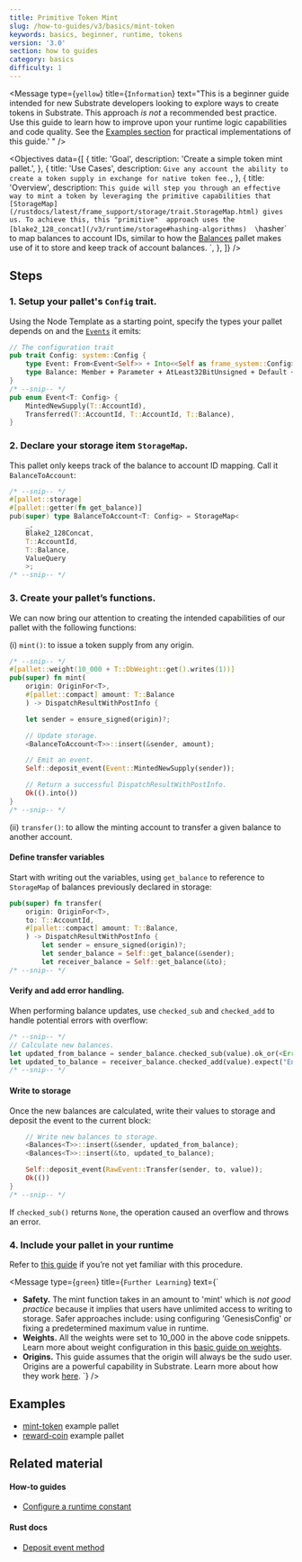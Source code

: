 ```yaml
---
title: Primitive Token Mint
slug: /how-to-guides/v3/basics/mint-token
keywords: basics, beginner, runtime, tokens
version: '3.0'
section: how to guides
category: basics
difficulty: 1
---
```


<Message
  type={`yellow`}
  title={`Information`}
  text="This is a beginner guide intended for new
    Substrate developers looking to explore ways to create tokens in Substrate.
    This approach _is not_ a recommended best practice.
    Use this guide to learn how to improve upon your runtime logic
    capabilities and code quality. See the
    [Examples section](#examples)
    for practical implementations of this guide.'
	"
/>

<Objectives
  data={[
    {
      title: 'Goal',
      description: 'Create a simple token mint pallet.',
    },
    {
      title: 'Use Cases',
      description: `Give any account the ability to create a token supply in exchange for native token fee.`,
    },
    {
      title: 'Overview',
      description: `This guide will step you through an effective way to mint a token by leveraging the primitive capabilities that
		 [StorageMap](/rustdocs/latest/frame_support/storage/trait.StorageMap.html) gives us. To achieve this, this "primitive" 
		 approach uses the [blake2_128_concat](/v3/runtime/storage#hashing-algorithms) 
		 \`hasher\` to map balances to account IDs, similar to how the [Balances](/rustdocs/latest/pallet_balances/index.html) pallet makes use of it to store 
		 and keep track of account balances.
	    `,
    },
  ]}
/>

## Steps

### 1. Setup your pallet's `Config` trait.

Using the Node Template as a starting point, specify the types your pallet depends on and the [`Events`][events-kb] it emits:

```rust
// The configuration trait
pub trait Config: system::Config {
	type Event: From<Event<Self>> + Into<<Self as frame_system::Config>::Event>;
	type Balance: Member + Parameter + AtLeast32BitUnsigned + Default + Copy;
}
/* --snip-- */
pub enum Event<T: Config> {
	MintedNewSupply(T::AccountId),
	Transferred(T::AccountId, T::AccountId, T::Balance),
}
```

### 2. Declare your storage item `StorageMap`.

This pallet only keeps track of the balance to account ID mapping. Call it `BalanceToAccount`:

```rust
/* --snip-- */
#[pallet::storage]
#[pallet::getter(fn get_balance)]
pub(super) type BalanceToAccount<T: Config> = StorageMap<
	_,
	Blake2_128Concat,
	T::AccountId,
	T::Balance,
	ValueQuery
	>;
/* --snip-- */
```

### 3. Create your pallet’s functions.

We can now bring our attention to creating the intended capabilities of our pallet with the following functions:

(i) `mint()`: to issue a token supply from any origin.

```rust
/* --snip-- */
#[pallet::weight(10_000 + T::DbWeight::get().writes(1))]
pub(super) fn mint(
	origin: OriginFor<T>,
	#[pallet::compact] amount: T::Balance
	) -> DispatchResultWithPostInfo {

	let sender = ensure_signed(origin)?;

	// Update storage.
	<BalanceToAccount<T>>::insert(&sender, amount);

	// Emit an event.
	Self::deposit_event(Event::MintedNewSupply(sender));

	// Return a successful DispatchResultWithPostInfo.
	Ok(().into())
}
/* --snip-- */
```

(ii) `transfer()`: to allow the minting account to transfer a given balance to another account.

#### Define transfer variables

Start with writing out the variables, using `get_balance` to reference to `StorageMap` of balances previously
declared in storage:

```rust
pub(super) fn transfer(
	origin: OriginFor<T>,
	to: T::AccountId,
	#[pallet::compact] amount: T::Balance,
	) -> DispatchResultWithPostInfo {
		let sender = ensure_signed(origin)?;
		let sender_balance = Self::get_balance(&sender);
		let receiver_balance = Self::get_balance(&to);
/* --snip-- */
```

#### Verify and add error handling.

When performing balance updates, use `checked_sub` and `checked_add` to handle potential errors with overflow:

```rust
/* --snip-- */
// Calculate new balances.
let updated_from_balance = sender_balance.checked_sub(value).ok_or(<Error<T>>::InsufficientFunds)?;
let updated_to_balance = receiver_balance.checked_add(value).expect("Entire supply fits in u64, qed");
/* --snip-- */
```

#### Write to storage

Once the new balances are calculated, write their values to storage and deposit the event to the current block:

```rust
	// Write new balances to storage.
	<Balances<T>>::insert(&sender, updated_from_balance);
	<Balances<T>>::insert(&to, updated_to_balance);

	Self::deposit_event(RawEvent::Transfer(sender, to, value));
	Ok(())
}
/* --snip-- */
```

If `checked_sub()` returns `None`, the operation caused an overflow and throws an error.

### 4. Include your pallet in your runtime

Refer to [this guide](../pallet-integration) if you’re not yet familiar with this procedure.

<Message
  type={`green`}
  title={`Further Learning`}
  text={`
  - **Safety.** The mint function takes in an amount to 'mint' which is *not good practice* because it implies that
    users have unlimited access to writing to storage. Safer approaches include: using configuring 'GenesisConfig' or
    fixing a predetermined maximum value in runtime.
  - **Weights.** All the weights were set to 10_000 in the above code snippets. Learn more about weight
    configuration in this [basic guide on weights](../weights).
  - **Origins.** This guide assumes that the origin will always be the sudo user.
    Origins are a powerful capability in Substrate. Learn more about how they work
    [here](/v3/runtime/origins).
  `}
/>

## Examples

- [mint-token](https://github.com/substrate-developer-hub/substrate-how-to-guides/blob/main/example-code/template-node/pallets/mint-token/src/lib.rs) example pallet
- [reward-coin](https://github.com/substrate-developer-hub/substrate-how-to-guides/blob/main/example-code/template-node/pallets/reward-coin/src/lib.rs) example pallet

## Related material

#### How-to guides

- [Configure a runtime constant](../configurable-constants)

#### Rust docs

- [Deposit event method][deposit-event-rustdocs]

[events-kb]: /v3/runtime/events-and-errors
[deposit-event-rustdocs]: /rustdocs/latest/frame_system/pallet/struct.Pallet.html#method.deposit_event
